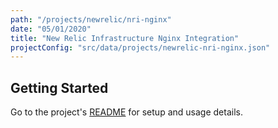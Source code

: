 ```yaml
---
path: "/projects/newrelic/nri-nginx"
date: "05/01/2020"
title: "New Relic Infrastructure Nginx Integration"
projectConfig: "src/data/projects/newrelic-nri-nginx.json"
---
```


## Getting Started

Go to the project's [README](https://github.com/newrelic/nri-nginx#readme) for setup and usage details.





